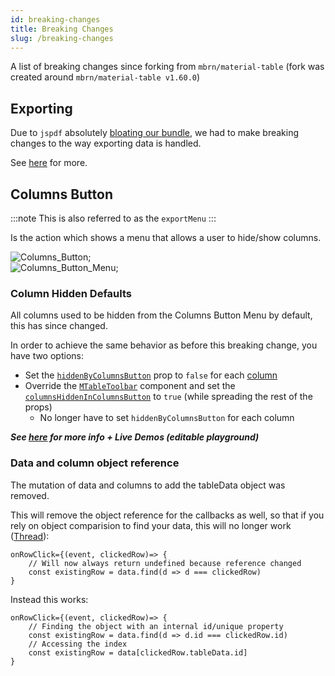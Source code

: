 ```yaml
---
id: breaking-changes
title: Breaking Changes
slug: /breaking-changes
---
```



A list of breaking changes since forking from `mbrn/material-table` (fork was created around `mbrn/material-table v1.60.0`)

## Exporting

Due to `jspdf` absolutely [bloating our bundle](https://github.com/material-table-core/core/issues/45), we had to make breaking changes to the way exporting data is handled.

See [here](/docs/api/props/options#exportmenu) for more.

## Columns Button

:::note
This is also referred to as the `exportMenu`
:::

Is the action which shows a menu that allows a user to hide/show columns.

<div style={{ textAlign: 'center' }}>
  <div>
  <img
    alt="Columns_Button"
    src={useBaseUrl('img/breaking-changes/columns-btn-before.png')}
    style={{ width: '25rem', border: '1px solid black' }}
  />;
  </div>
  <div>
  <img
    alt="Columns_Button_Menu"
    src={useBaseUrl('img/breaking-changes/columns-btn-after.png')}
    style={{ height: '15rem', width: '7.5rem', border: '1px solid black' }}
  />;
  </div>
</div>

### Column Hidden Defaults

All columns used to be hidden from the Columns Button Menu by default, this has since changed.

In order to achieve the same behavior as before this breaking change, you have two options:

  - Set the [`hiddenByColumnsButton`](http://localhost:3000/docs/api/props/columns#hiddenbycolumnsbutton) prop to `false` for each [column](http://localhost:3000/docs/api/props/columns)
  - Override the [`MTableToolbar`](/docs/api/components/mtabletoolbar) component and set the [`columnsHiddenInColumnsButton`](/docs/api/components/mtabletoolbar/#columnshiddenincolumnsbutton) to `true` (while spreading the rest of the props)
    - No longer have to set `hiddenByColumnsButton` for each column

***See [here](/demos/columns/hide) for more info + Live Demos (editable playground)***


### Data and column object reference

The mutation of data and columns to add the tableData object was removed.

This will remove the object reference for the callbacks as well, so that if you rely on object comparision to find your data, this will no longer work
([Thread](https://github.com/mbrn/material-table/pull/1174)):

```
onRowClick={(event, clickedRow)=> {
    // Will now always return undefined because reference changed
    const existingRow = data.find(d => d === clickedRow)
}
```

Instead this works:

```
onRowClick={(event, clickedRow)=> {
    // Finding the object with an internal id/unique property
    const existingRow = data.find(d => d.id === clickedRow.id)
    // Accessing the index
    const existingRow = data[clickedRow.tableData.id]
}
```
